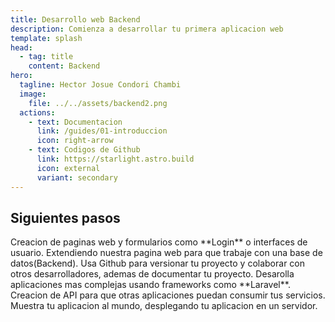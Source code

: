 ```yaml
---
title: Desarrollo web Backend
description: Comienza a desarrollar tu primera aplicacion web
template: splash
head:
  - tag: title
    content: Backend
hero:
  tagline: Hector Josue Condori Chambi
  image:
    file: ../../assets/backend2.png
  actions:
    - text: Documentacion
      link: /guides/01-introduccion
      icon: right-arrow
    - text: Codigos de Github
      link: https://starlight.astro.build
      icon: external
      variant: secondary
---
```



## Siguientes pasos

<CardGrid stagger>
	<Card title="Fundamentos del desarollo web" icon="mdi:xml">
		Creacion de paginas web y formularios como **Login** o interfaces de usuario.
	</Card>
	<Card title="Programacion en el servidor" icon="mdi:server">
    Extendiendo nuestra pagina web para que trabaje con una base de datos(Backend).
	</Card>
	<Card title="Versionando y documentacion" icon="mdi:github">
		Usa Github para versionar tu proyecto y colaborar con otros desarrolladores, ademas de documentar tu proyecto.
	</Card>
	<Card title="Creando Aplicaciones web" icon="mdi:laravel" icon_color='red'>
    Desarolla aplicaciones mas complejas usando frameworks como **Laravel**.
	</Card>

  <Card title="Desarrollo de API" icon="mdi:code-json">
    Creacion de API para que otras aplicaciones puedan consumir tus servicios.
  </Card>

  <Card title="Despliega tu aplicacion" icon="mdi:rocket-launch" >
    Muestra tu aplicacion al mundo, desplegando tu aplicacion en un servidor.
  </Card>
</CardGrid>

<Icon name="mdi:home" size="3em"  />
